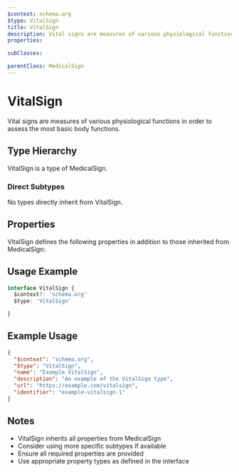```yaml
---
$context: schema.org
$type: VitalSign
title: VitalSign
description: Vital signs are measures of various physiological functions in order to assess the most basic body functions.
properties:

subClasses:

parentClass: MedicalSign
---
```


# VitalSign

Vital signs are measures of various physiological functions in order to assess the most basic body functions.

## Type Hierarchy

VitalSign is a type of MedicalSign.

### Direct Subtypes

No types directly inherit from VitalSign.

## Properties

VitalSign defines the following properties in addition to those inherited from MedicalSign:



## Usage Example

```typescript
interface VitalSign {
  $context?: 'schema.org'
  $type: 'VitalSign'

}
```

## Example Usage

```json
{
  "$context": "schema.org",
  "$type": "VitalSign",
  "name": "Example VitalSign",
  "description": "An example of the VitalSign type",
  "url": "https://example.com/vitalsign",
  "identifier": "example-vitalsign-1"
}
```

## Notes

- VitalSign inherits all properties from MedicalSign
- Consider using more specific subtypes if available
- Ensure all required properties are provided
- Use appropriate property types as defined in the interface
